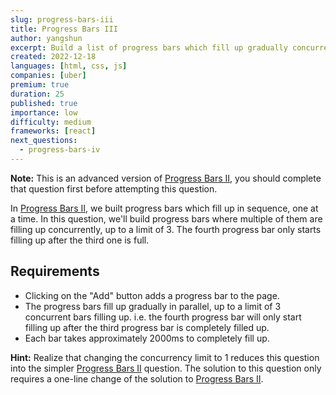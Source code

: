 ```yaml
---
slug: progress-bars-iii
title: Progress Bars III
author: yangshun
excerpt: Build a list of progress bars which fill up gradually concurrently, up to a limit of 3
created: 2022-12-18
languages: [html, css, js]
companies: [uber]
premium: true
duration: 25
published: true
importance: low
difficulty: medium
frameworks: [react]
next_questions:
  - progress-bars-iv
---
```


**Note:** This is an advanced version of [Progress Bars II](/questions/user-interface/progress-bars-ii), you should complete that question first before attempting this question.

In [Progress Bars II](/questions/user-interface/progress-bars-ii), we built progress bars which fill up in sequence, one at a time. In this question, we'll build progress bars where multiple of them are filling up concurrently, up to a limit of 3. The fourth progress bar only starts filling up after the third one is full.

## Requirements

- Clicking on the "Add" button adds a progress bar to the page.
- The progress bars fill up gradually in parallel, up to a limit of 3 concurrent bars filling up. i.e. the fourth progress bar will only start filling up after the third progress bar is completely filled up.
- Each bar takes approximately 2000ms to completely fill up.

**Hint:** Realize that changing the concurrency limit to 1 reduces this question into the simpler [Progress Bars II](/questions/user-interface/progress-bars-ii) question. The solution to this question only requires a one-line change of the solution to [Progress Bars II](/questions/user-interface/progress-bars-ii/solution).
